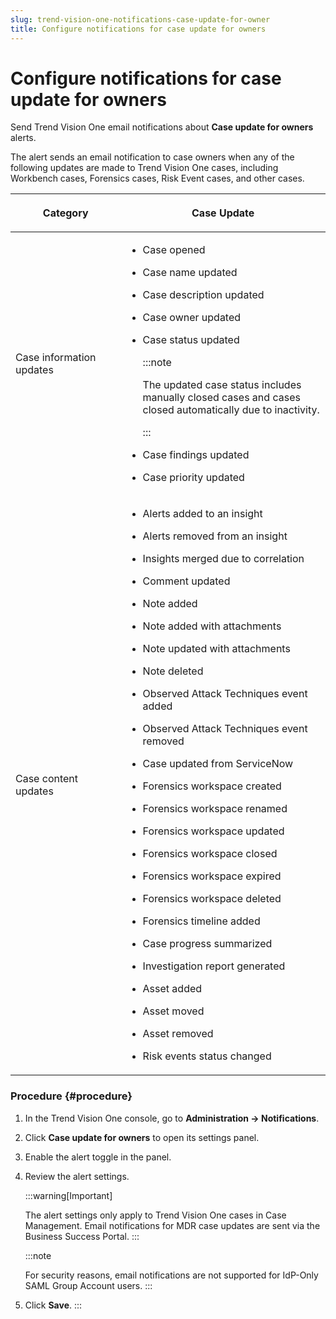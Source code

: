 ```yaml
---
slug: trend-vision-one-notifications-case-update-for-owner
title: Configure notifications for case update for owners
---
```

# Configure notifications for case update for owners

Send Trend Vision One email notifications about **Case update for owners** alerts.

The alert sends an email notification to case owners when any of the following updates are made to Trend Vision One cases, including Workbench cases, Forensics cases, Risk Event cases, and other cases.

<table>
<colgroup>
<col style="width: 35%" />
<col style="width: 65%" />
</colgroup>
<thead>
<tr>
<th><p>Category</p></th>
<th><p>Case Update</p></th>
</tr>
</thead>
<tbody>
<tr>
<td><p>Case information updates</p></td>
<td><ul>
<li><p>Case opened</p></li>
<li><p>Case name updated</p></li>
<li><p>Case description updated</p></li>
<li><p>Case owner updated</p></li>
<li><p>Case status updated</p>


:::note

<p>The updated case status includes manually closed cases and cases closed automatically due to inactivity.</p>


:::

</li>
<li><p>Case findings updated</p></li>
<li><p>Case priority updated</p></li>
</ul></td>
</tr>
<tr>
<td><p>Case content updates</p></td>
<td><ul>
<li><p>Alerts added to an insight</p></li>
<li><p>Alerts removed from an insight</p></li>
<li><p>Insights merged due to correlation</p></li>
<li><p>Comment updated</p></li>
<li><p>Note added</p></li>
<li><p>Note added with attachments</p></li>
<li><p>Note updated with attachments</p></li>
<li><p>Note deleted</p></li>
<li><p>Observed Attack Techniques event added</p></li>
<li><p>Observed Attack Techniques event removed</p></li>
<li><p>Case updated from ServiceNow</p></li>
<li><p>Forensics workspace created</p></li>
<li><p>Forensics workspace renamed</p></li>
<li><p>Forensics workspace updated</p></li>
<li><p>Forensics workspace closed</p></li>
<li><p>Forensics workspace expired</p></li>
<li><p>Forensics workspace deleted</p></li>
<li><p>Forensics timeline added</p></li>
<li><p>Case progress summarized</p></li>
<li><p>Investigation report generated</p></li>
<li><p>Asset added</p></li>
<li><p>Asset moved</p></li>
<li><p>Asset removed</p></li>
<li><p>Risk events status changed</p></li>
</ul></td>
</tr>
</tbody>
</table>

### Procedure {#procedure}

1.  In the Trend Vision One console, go to **Administration → Notifications**.

2.  Click **Case update for owners** to open its settings panel.

3.  Enable the alert toggle in the panel.

4.  Review the alert settings.

    :::warning[Important]

    The alert settings only apply to Trend Vision One cases in Case Management. Email notifications for MDR case updates are sent via the Business Success Portal.
    :::

    :::note

    For security reasons, email notifications are not supported for IdP-Only SAML Group Account users.
    :::

5.  Click **Save**.
:::
